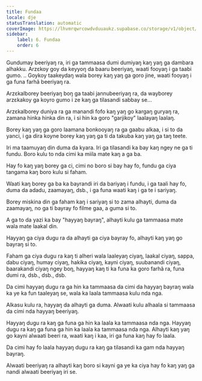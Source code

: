 ```yaml
---
title: Fundaa
locale: dje
statusTranslation: automatic
coverImage: https://lhvmrqwrcowdvduuaukz.supabase.co/storage/v1/object/public/strapi-uploads/small_cover-tratado-de-psicologia-revolucionaria.webp-5e15e1cec4e0ebebcde5d7fc7565d8fd.webp
sidebar:
    label: 6. Fundaa
    order: 6
---
```

Gundumay beeriyaŋ ra, iri ga tammaasa dumi dumiyaŋ kaŋ yaŋ ga dambara alhakku. Arzɛkoy goy da keyyoŋ da baaru beeriyaŋ, waati fooyaŋ i ga taabi gumo. .. Goykoy taakeydaŋ wala borey kaŋ yaŋ ga goro jine, waati fooyaŋ i ga funa farhã beeriyaŋ ra.

Arzɛkalborey beeriyaŋ boŋ ga taabi jannubeeriyaŋ ra, da wayborey arzɛkakoy ga koyro gumo i ze kaŋ ga tilasandi sabbay se...

Arzɛkalborey duniya ra ga manandi fofo kaŋ yaŋ go kargaŋ guryaŋ ra, zamana hinka hinka din ra, i si hin ka goro "garjikoy" laalayaŋ laalaŋ.

Borey kaŋ yaŋ ga goro laamana bonkooyaŋ ra ga gaabu alkaa, i si to da yanci, i ga dira koyne borey kaŋ yaŋ ga ti da takuba kaŋ yaŋ ga taŋ teete.

Iri ma taamuyaŋ din duma da kyara. Iri ga tilasandi ka bay kaŋ ngey ne ga ti fundu. Boro kulu to nda cimi ka miila mate kaŋ a ga ba.

Hay fo kaŋ yaŋ borey ga ci, cimi no boro si bay hay fo, fundu ga ciya tangama kaŋ boro kulu si faham.

Waati kaŋ borey ga ba ka bayrandi iri da bariyaŋ i fundu, i ga taali hay fo, duma da adadu, zaamayaŋ, dsb., i ga funa waati kaŋ i ga te i sariyaŋ.

Borey miskina din ga faham kaŋ i sariyaŋ si to zama alhayti, duma da zaamayaŋ, no ga ti bayray fo filme gaa, a guma si to.

A ga to da yazi ka bay "hayyaŋ bayraŋ", alhayti kulu ga tammaasa mate wala mate laakal din.

Hayyaŋ ga ciya dugu ra da alhayti ga ciya bayray fo, alhayti kaŋ yaŋ go bayraŋ si to.

Faham ga ciya dugu ra kaŋ ti alheri wala laaleyaŋ ciyaŋ, laakal ciyaŋ, sappa, dabu ciyaŋ, humay ciyaŋ, hakika ciyaŋ, kayni ciyaŋ, suubanandi ciyaŋ, baarakandi ciyaŋ ngey boŋ, hayyaŋ kaŋ ti ka funa ka goro farhã ra, funa dumi ra, dsb., dsb., dsb.

Da cimi hayyaŋ dugu ra ga hin ka tammaasa da cimi da hayyaŋ bayraŋ wala ka ye ka fun taaleyaŋ se, wala ka laala tammaasa kulu nda nga.

Alkasu kulu ra, hayyaŋ da alhayti ga duma. Alwaati kulu alhaala si tammaasa da cimi nda hayyaŋ beeriyaŋ.

Hayyaŋ dugu ra kaŋ ga funa ga hin ka laala ka tammaasa nda nga. Hayyaŋ dugu ra kaŋ ga funa ga hin ka laala ka tammaasa nda nga. Alhayti kaŋ yaŋ go kayni alwaati beeri ra, waati kaŋ i kaa, iri ga funa kaŋ hay fo laala.

Da cimi hay fo laala hayyaŋ dugu ra kaŋ ga tilasandi ka gam nda hayyaŋ bayraŋ.

Alwaati beeriyaŋ ra alhayti kaŋ boro si kayni ga ye ka ciya hay fo kaŋ yaŋ ga nandi alwaati beeriyaŋ iri se.

